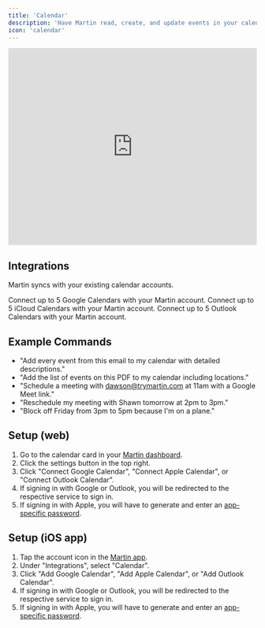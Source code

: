 ```yaml
---
title: 'Calendar'
description: 'Have Martin read, create, and update events in your calendar.'
icon: 'calendar'
---
```


<iframe
  width="100%"
  height="400"
  src="https://www.youtube.com/embed/q_MkZjHb4IM?si=4dttCq-60I52rXMR"
  title="YouTube video player"
  frameborder="0"
  allow="accelerometer; autoplay; clipboard-write; encrypted-media; gyroscope; picture-in-picture"
  allowfullscreen
  ></iframe>

## Integrations

Martin syncs with your existing calendar accounts.

<Card title="Google Calendar" icon="google" horizontal="true">
  Connect up to 5 Google Calendars with your Martin account.
</Card>

<Card title="Apple Calendar" icon="apple" horizontal="true">
  Connect up to 5 iCloud Calendars with your Martin account.
</Card>

<Card title="Outlook Calendar" icon="microsoft" horizontal="true">
  Connect up to 5 Outlook Calendars with your Martin account.
</Card>

## Example Commands
- "Add every event from this email to my calendar with detailed descriptions."
- "Add the list of events on this PDF to my calendar including locations."
- "Schedule a meeting with dawson@trymartin.com at 11am with a Google Meet link."
- "Reschedule my meeting with Shawn tomorrow at 2pm to 3pm."
- "Block off Friday from 3pm to 5pm because I'm on a plane."


## Setup (web)

1. Go to the calendar card in your [Martin dashboard](https://app.trymartin.com).
2. Click the settings button in the top right.
3. Click "Connect Google Calendar", "Connect Apple Calendar", or "Connect Outlook Calendar".
4. If signing in with Google or Outlook, you will be redirected to the respective service to sign in.
5. If signing in with Apple, you will have to generate and enter an [app-specific password](https://support.apple.com/en-us/HT211819).

## Setup (iOS app)

1. Tap the account icon in the [Martin app](https://trymartin.com/#section-1).
2. Under "Integrations", select "Calendar".
3. Click "Add Google Calendar", "Add Apple Calendar", or "Add Outlook Calendar".
4. If signing in with Google or Outlook, you will be redirected to the respective service to sign in.
5. If signing in with Apple, you will have to generate and enter an [app-specific password](https://support.apple.com/en-us/HT211819).
